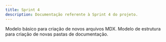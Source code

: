 ```yaml
---
title: Sprint 4
description: Documentação referente à Sprint 4 do projeto.
---
```


<Cards>
  <Card href="/docs/sprint-4/template" title="Template de Arquivo">
    Modelo básico para criação de novos arquivos MDX.
  </Card>
  <Card href="/docs/sprint-4/template-pasta" title="Template de Pasta">
    Modelo de estrutura para criação de novas pastas de documentação.
  </Card>
</Cards>
